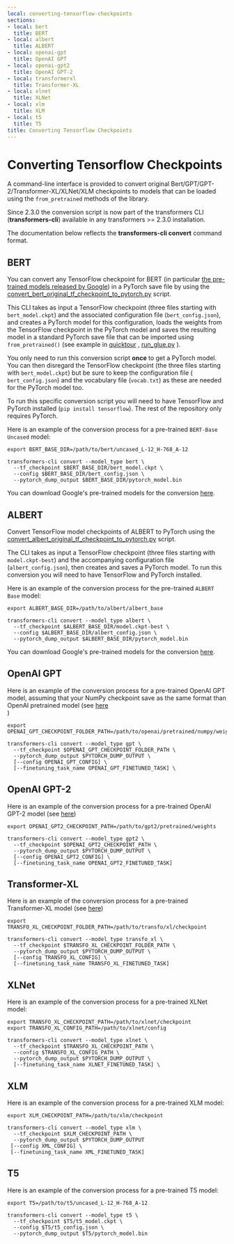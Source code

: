 ```yaml
---
local: converting-tensorflow-checkpoints
sections:
- local: bert
  title: BERT
- local: albert
  title: ALBERT
- local: openai-gpt
  title: OpenAI GPT
- local: openai-gpt2
  title: OpenAI GPT-2
- local: transformerxl
  title: Transformer-XL
- local: xlnet
  title: XLNet
- local: xlm
  title: XLM
- local: t5
  title: T5
title: Converting Tensorflow Checkpoints
---
```

<script>

</script>

<!--Copyright 2020 The HuggingFace Team. All rights reserved.

Licensed under the Apache License, Version 2.0 (the "License"); you may not use this file except in compliance with
the License. You may obtain a copy of the License at

http://www.apache.org/licenses/LICENSE-2.0

Unless required by applicable law or agreed to in writing, software distributed under the License is distributed on
an "AS IS" BASIS, WITHOUT WARRANTIES OR CONDITIONS OF ANY KIND, either express or implied. See the License for the
specific language governing permissions and limitations under the License.
-->

<h1 id="converting-tensorflow-checkpoints">Converting Tensorflow Checkpoints</h1>

A command-line interface is provided to convert original Bert/GPT/GPT-2/Transformer-XL/XLNet/XLM checkpoints to models
that can be loaded using the `from_pretrained` methods of the library.

<Tip>

Since 2.3.0 the conversion script is now part of the transformers CLI (**transformers-cli**) available in any
transformers >= 2.3.0 installation.

The documentation below reflects the **transformers-cli convert** command format.

</Tip>

<h2 id="bert">BERT</h2>

You can convert any TensorFlow checkpoint for BERT (in particular [the pre-trained models released by Google](https://github.com/google-research/bert#pre-trained-models)) in a PyTorch save file by using the
[convert_bert_original_tf_checkpoint_to_pytorch.py](https://github.com/huggingface/transformers/tree/master/src/transformers/models/bert/convert_bert_original_tf_checkpoint_to_pytorch.py) script.

This CLI takes as input a TensorFlow checkpoint (three files starting with `bert_model.ckpt`) and the associated
configuration file (`bert_config.json`), and creates a PyTorch model for this configuration, loads the weights from
the TensorFlow checkpoint in the PyTorch model and saves the resulting model in a standard PyTorch save file that can
be imported using `from_pretrained()` (see example in [quicktour](/docs/transformers/v4.14.1/en/quicktour) , [run_glue.py](https://github.com/huggingface/transformers/tree/master/examples/pytorch/text-classification/run_glue.py) ).

You only need to run this conversion script **once** to get a PyTorch model. You can then disregard the TensorFlow
checkpoint (the three files starting with `bert_model.ckpt`) but be sure to keep the configuration file (\
`bert_config.json`) and the vocabulary file (`vocab.txt`) as these are needed for the PyTorch model too.

To run this specific conversion script you will need to have TensorFlow and PyTorch installed (`pip install tensorflow`). The rest of the repository only requires PyTorch.

Here is an example of the conversion process for a pre-trained `BERT-Base Uncased` model:

```shell
export BERT_BASE_DIR=/path/to/bert/uncased_L-12_H-768_A-12

transformers-cli convert --model_type bert \
  --tf_checkpoint $BERT_BASE_DIR/bert_model.ckpt \
  --config $BERT_BASE_DIR/bert_config.json \
  --pytorch_dump_output $BERT_BASE_DIR/pytorch_model.bin
```

You can download Google's pre-trained models for the conversion [here](https://github.com/google-research/bert#pre-trained-models).

<h2 id="albert">ALBERT</h2>

Convert TensorFlow model checkpoints of ALBERT to PyTorch using the
[convert_albert_original_tf_checkpoint_to_pytorch.py](https://github.com/huggingface/transformers/tree/master/src/transformers/models/albert/convert_albert_original_tf_checkpoint_to_pytorch.py) script.

The CLI takes as input a TensorFlow checkpoint (three files starting with `model.ckpt-best`) and the accompanying
configuration file (`albert_config.json`), then creates and saves a PyTorch model. To run this conversion you will
need to have TensorFlow and PyTorch installed.

Here is an example of the conversion process for the pre-trained `ALBERT Base` model:

```shell
export ALBERT_BASE_DIR=/path/to/albert/albert_base

transformers-cli convert --model_type albert \
  --tf_checkpoint $ALBERT_BASE_DIR/model.ckpt-best \
  --config $ALBERT_BASE_DIR/albert_config.json \
  --pytorch_dump_output $ALBERT_BASE_DIR/pytorch_model.bin
```

You can download Google's pre-trained models for the conversion [here](https://github.com/google-research/albert#pre-trained-models).

<h2 id="openai-gpt">OpenAI GPT</h2>

Here is an example of the conversion process for a pre-trained OpenAI GPT model, assuming that your NumPy checkpoint
save as the same format than OpenAI pretrained model (see [here](https://github.com/openai/finetune-transformer-lm)\
)

```shell
export OPENAI_GPT_CHECKPOINT_FOLDER_PATH=/path/to/openai/pretrained/numpy/weights

transformers-cli convert --model_type gpt \
  --tf_checkpoint $OPENAI_GPT_CHECKPOINT_FOLDER_PATH \
  --pytorch_dump_output $PYTORCH_DUMP_OUTPUT \
  [--config OPENAI_GPT_CONFIG] \
  [--finetuning_task_name OPENAI_GPT_FINETUNED_TASK] \
```

<h2 id="openai-gpt2">OpenAI GPT-2</h2>

Here is an example of the conversion process for a pre-trained OpenAI GPT-2 model (see [here](https://github.com/openai/gpt-2))

```shell
export OPENAI_GPT2_CHECKPOINT_PATH=/path/to/gpt2/pretrained/weights

transformers-cli convert --model_type gpt2 \
  --tf_checkpoint $OPENAI_GPT2_CHECKPOINT_PATH \
  --pytorch_dump_output $PYTORCH_DUMP_OUTPUT \
  [--config OPENAI_GPT2_CONFIG] \
  [--finetuning_task_name OPENAI_GPT2_FINETUNED_TASK]
```

<h2 id="transformerxl">Transformer-XL</h2>

Here is an example of the conversion process for a pre-trained Transformer-XL model (see [here](https://github.com/kimiyoung/transformer-xl/tree/master/tf#obtain-and-evaluate-pretrained-sota-models))

```shell
export TRANSFO_XL_CHECKPOINT_FOLDER_PATH=/path/to/transfo/xl/checkpoint

transformers-cli convert --model_type transfo_xl \
  --tf_checkpoint $TRANSFO_XL_CHECKPOINT_FOLDER_PATH \
  --pytorch_dump_output $PYTORCH_DUMP_OUTPUT \
  [--config TRANSFO_XL_CONFIG] \
  [--finetuning_task_name TRANSFO_XL_FINETUNED_TASK]
```

<h2 id="xlnet">XLNet</h2>

Here is an example of the conversion process for a pre-trained XLNet model:

```shell
export TRANSFO_XL_CHECKPOINT_PATH=/path/to/xlnet/checkpoint
export TRANSFO_XL_CONFIG_PATH=/path/to/xlnet/config

transformers-cli convert --model_type xlnet \
  --tf_checkpoint $TRANSFO_XL_CHECKPOINT_PATH \
  --config $TRANSFO_XL_CONFIG_PATH \
  --pytorch_dump_output $PYTORCH_DUMP_OUTPUT \
  [--finetuning_task_name XLNET_FINETUNED_TASK] \
```

<h2 id="xlm">XLM</h2>

Here is an example of the conversion process for a pre-trained XLM model:

```shell
export XLM_CHECKPOINT_PATH=/path/to/xlm/checkpoint

transformers-cli convert --model_type xlm \
  --tf_checkpoint $XLM_CHECKPOINT_PATH \
  --pytorch_dump_output $PYTORCH_DUMP_OUTPUT
 [--config XML_CONFIG] \
 [--finetuning_task_name XML_FINETUNED_TASK]
```

<h2 id="t5">T5</h2>

Here is an example of the conversion process for a pre-trained T5 model:

```shell
export T5=/path/to/t5/uncased_L-12_H-768_A-12

transformers-cli convert --model_type t5 \
  --tf_checkpoint $T5/t5_model.ckpt \
  --config $T5/t5_config.json \
  --pytorch_dump_output $T5/pytorch_model.bin
```
